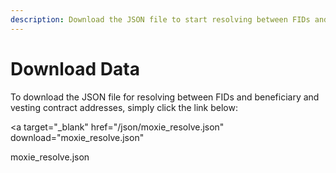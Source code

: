 ```yaml
---
description: Download the JSON file to start resolving between FIDs and beneficiary and vesting contract addresses.
---
```


# Download Data

To download the JSON file for resolving between FIDs and beneficiary and
vesting contract addresses, simply click the link below:

<a
  target="_blank"
  href="/json/moxie_resolve.json"
  download="moxie_resolve.json"
>
  moxie_resolve.json
</a>
